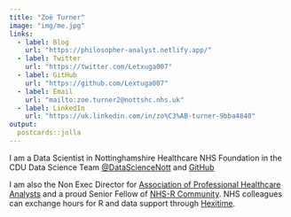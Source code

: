 ```yaml
---
title: "Zoë Turner"
image: "img/me.jpg"
links:
  - label: Blog
    url: "https://philosopher-analyst.netlify.app/"
  - label: Twitter
    url: "https://twitter.com/Letxuga007"
  - label: GitHub
    url: "https://github.com/Lextuga007"
  - label: Email
    url: "mailto:zoe.turner2@nottshc.nhs.uk"
  - label: LinkedIn
    url: "https://uk.linkedin.com/in/zo%C3%AB-turner-9bba4840"
output:
  postcards::jolla
---
```

 
I am a Data Scientist in 
Nottinghamshire Healthcare NHS Foundation in the CDU Data Science Team [@DataScienceNott](https://twitter.com/DataScienceNott) and [GitHub](https://github.com/CDU-data-science-team)

I am also the Non Exec Director for [Association of Professional Healthcare Analysts](aphanalysts.org) and a proud Senior Fellow of [NHS-R Community](https://nhsrcommunity.com/). NHS colleagues can exchange hours for R and data support through [Hexitime](https://hexitime.com/).
